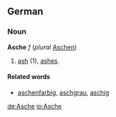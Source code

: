 ==German==
===Noun===
'''Asche''' ''f'' (''plural'' [[Aschen]])
# [[ash]] (1), [[ashes]].

====Related words====
* [[aschenfarbig]], [[aschgrau]], [[aschig]]

[[de:Asche]]
[[io:Asche]]